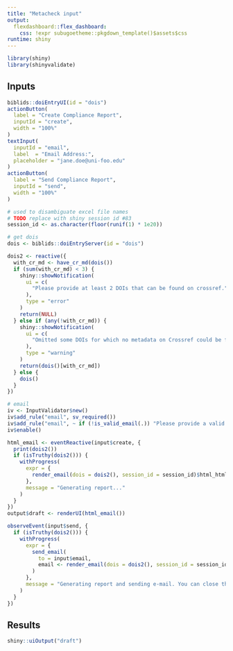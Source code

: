 ```yaml
---
title: "Metacheck input"
output: 
  flexdashboard::flex_dashboard:
    css: !expr subugoetheme::pkgdown_template()$assets$css
runtime: shiny
---
```


```r
library(shiny)
library(shinyvalidate)
```


Inputs {.sidebar}
-----------------------------------------------------------------------

```r
biblids::doiEntryUI(id = "dois")
actionButton(
  label = "Create Compliance Report",
  inputId = "create",
  width = "100%"
)
textInput(
  inputId = "email",
  label  = "Email Address:",
  placeholder = "jane.doe@uni-foo.edu"
)
actionButton(
  label = "Send Compliance Report",
  inputId = "send",
  width = "100%"
)
```

```r
# used to disambiguate excel file names
# TODO replace with shiny session id #83
session_id <- as.character(floor(runif(1) * 1e20))

# get dois
dois <- biblids::doiEntryServer(id = "dois")

dois2 <- reactive({
  with_cr_md <- have_cr_md(dois())
  if (sum(with_cr_md) < 3) {
    shiny::showNotification(
      ui = c(
        "Please provide at least 2 DOIs that can be found on crossref."
      ),
      type = "error"
    )
    return(NULL)
  } else if (any(!with_cr_md)) {
    shiny::showNotification(
      ui = c(
        "Omitted some DOIs for which no metadata on Crossref could be found."
      ),
      type = "warning"
    )
    return(dois()[with_cr_md])
  } else {
    dois()
  }
})

# email
iv <- InputValidator$new()
iv$add_rule("email", sv_required())
iv$add_rule("email", ~ if (!is_valid_email(.)) "Please provide a valid email")
iv$enable()

html_email <- eventReactive(input$create, {
  print(dois2())
  if (isTruthy(dois2())) {
    withProgress(
      expr = {
        render_email(dois = dois2(), session_id = session_id)$html_html
      },
      message = "Generating report..."
    )
  }
})
output$draft <- renderUI(html_email())

observeEvent(input$send, {
  if (isTruthy(dois2())) {
    withProgress(
      expr = {
        send_email(
          to = input$email,
          email <- render_email(dois = dois2(), session_id = session_id)
        )
      },
      message = "Generating report and sending e-mail. You can close this window."
    )
  }
})
```

Results
-----------------------------------------------------------------------

```r
shiny::uiOutput("draft")
```
